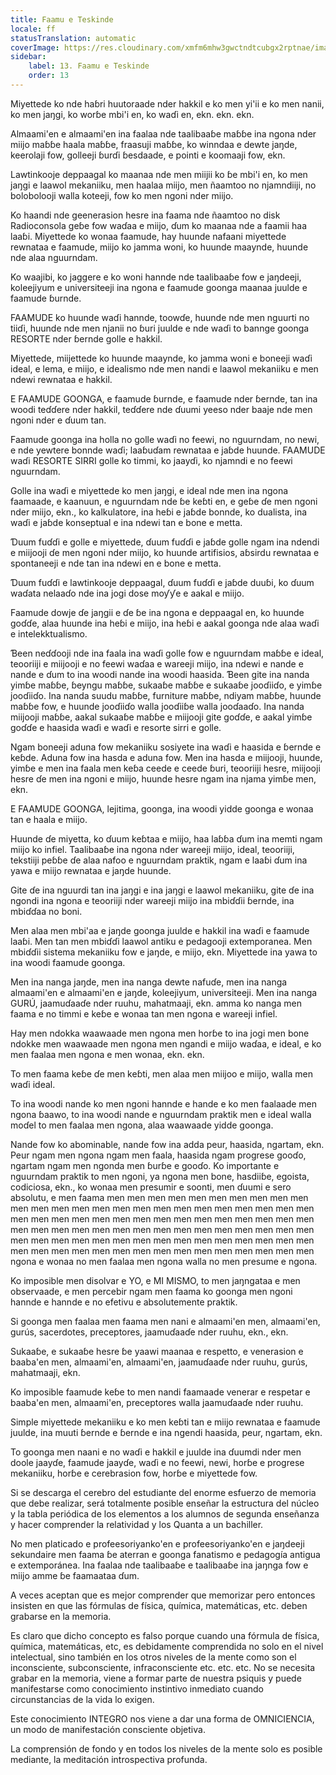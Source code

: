 ```yaml
---
title: Faamu e Teskinde
locale: ff
statusTranslation: automatic
coverImage: https://res.cloudinary.com/xmfm6mhw3gwctndtcubgx2rptnae/image/upload/v1740337243/small_cover_educacion_fundamental_a051170f1c.webp
sidebar:
    label: 13. Faamu e Teskinde
    order: 13
---
```

Miyettede ko nde haɓri huutoraade nder hakkil e ko men yi'ii e ko men nanii, ko men jaŋgi, ko worɓe mbi'i en, ko waɗi en, ekn. ekn. ekn.

Almaami'en e almaami'en ina faalaa nde taalibaaɓe maɓɓe ina ngona nder miijo maɓɓe haala maɓɓe, fraasuji maɓɓe, ko winndaa e dewte jaŋde, keerolaji fow, golleeji ɓurɗi ɓesdaade, e pointi e koomaaji fow, ekn.

Lawtinkooje deppaagal ko maanaa nde men miijii ko ɓe mbi'i en, ko men jaŋgi e laawol mekaniiku, men haalaa miijo, men ñaamtoo no njamndiiji, no bolobolooji walla koteeji, fow ko men ngoni nder miijo.

Ko haandi nde geenerasion hesre ina faama nde ñaamtoo no disk Radioconsola geɓe fow waɗaa e miijo, ɗum ko maanaa nde a faamii haa laaɓi. Miyettede ko wonaa faamude, hay huunde nafaani miyettede rewnataa e faamude, miijo ko jamma woni, ko huunde maaynde, huunde nde alaa nguurndam.

Ko waajibi, ko jaggere e ko woni hannde nde taalibaaɓe fow e jaŋdeeji, koleejiyum e universiteeji ina ngona e faamude goonga maanaa juulde e faamude ɓurnde.

FAAMUDE ko huunde waɗi hannde, toowɗe, huunde nde men nguurti no tiiɗi, huunde nde men njanii no ɓuri juulde e nde waɗi to bannge goonga RESORTE nder ɓernde golle e hakkil.

Miyettede, miijettede ko huunde maaynde, ko jamma woni e boneeji waɗi ideal, e lema, e miijo, e idealismo nde men nandi e laawol mekaniiku e men ndewi rewnataa e hakkil.

E FAAMUDE GOONGA, e faamude ɓurnde, e faamude nder ɓernde, tan ina woodi teɗɗere nder hakkil, teɗɗere nde ɗuumi yeeso nder baaje nde men ngoni nder e ɗuum tan.

Faamude goonga ina holla no golle waɗi no feewi, no nguurndam, no newi, e nde yewtere bonnde waɗi; laaɓuɗam rewnataa e jaɓde huunde. FAAMUDE waɗi RESORTE SIRRI golle ko timmi, ko jaayɗi, ko njamndi e no feewi nguurndam.

Golle ina waɗi e miyettede ko men jaŋgi, e ideal nde men ina ngona faamaade, e kaanuun, e nguurndam nde ɓe keɓti en, e geɓe ɗe men ngoni nder miijo, ekn., ko kalkulatore, ina heɓi e jaɓde bonnde, ko dualista, ina waɗi e jaɓde konseptual e ina ndewi tan e bone e metta.

Ɗuum fuɗɗi e golle e miyettede, ɗuum fuɗɗi e jaɓde golle ngam ina ndendi e miijooji ɗe men ngoni nder miijo, ko huunde artifisios, aɓsirdu rewnataa e spontaneeji e nde tan ina ndewi en e bone e metta.

Ɗuum fuɗɗi e lawtinkooje deppaagal, ɗuum fuɗɗi e jaɓde duuɓi, ko ɗuum waɗata nelaaɗo nde ina jogi dose moƴƴe e aakal e miijo.

Faamude dowje ɗe jaŋgii e ɗe ɓe ina ngona e deppaagal en, ko huunde goɗɗe, alaa huunde ina heɓi e miijo, ina heɓi e aakal goonga nde alaa waɗi e intelekktualismo.

Ɓeen neɗɗooji nde ina faala ina waɗi golle fow e nguurndam maɓɓe e ideal, teooriiji e miijooji e no feewi waɗaa e wareeji miijo, ina ndewi e nande e nande e ɗum to ina woodi nande ina woodi haasida. Ɓeen gite ina nanda yimɓe maɓɓe, ɓeyngu maɓɓe, sukaaɓe maɓɓe e sukaaɓe jooɗiiɗo, e yimɓe jooɗiiɗo. Ina nanda suudu maɓɓe, furniture maɓɓe, ndiyam maɓɓe, huunde maɓɓe fow, e huunde jooɗiiɗo walla jooɗiiɓe walla jooɗaaɗo. Ina nanda miijooji maɓɓe, aakal sukaaɓe maɓɓe e miijooji gite goɗɗe, e aakal yimɓe goɗɗe e haasida waɗi e waɗi e resorte sirri e golle.

Ngam boneeji aduna fow mekaniiku sosiyete ina waɗi e haasida e ɓernde e keɓde. Aduna fow ina hasda e aduna fow. Men ina hasda e miijooji, huunde, yimɓe e men ina faala men keɓa ceede e ceede ɓuri, teooriiji hesre, miijooji hesre ɗe men ina ngoni e miijo, huunde hesre ngam ina njama yimɓe men, ekn.

E FAAMUDE GOONGA, lejitima, goonga, ina woodi yidde goonga e wonaa tan e haala e miijo.

Huunde ɗe miyetta, ko ɗuum keɓtaa e miijo, haa laɓɓa ɗum ina memti ngam miijo ko infiel. Taalibaaɓe ina ngona nder wareeji miijo, ideal, teooriiji, tekstiiji peɓɓe ɗe alaa nafoo e nguurndam praktik, ngam e laaɓi ɗum ina yawa e miijo rewnataa e jaŋde huunde.

Gite ɗe ina nguurdi tan ina jaŋgi e ina jaŋgi e laawol mekaniiku, gite ɗe ina ngondi ina ngona e teooriiji nder wareeji miijo ina mbiɗɗii ɓernde, ina mbiɗɗaa no boni.

Men alaa men mbi'aa e jaŋde goonga juulde e hakkil ina waɗi e faamude laaɓi. Men tan men mbiɗɗi laawol antiku e pedagooji extemporanea. Men mbiɗɗii sistema mekaniiku fow e jaŋde, e miijo, ekn. Miyettede ina yawa to ina woodi faamude goonga.

Men ina nanga jaŋde, men ina nanga dewte nafuɗe, men ina nanga almaami'en e almaami'en e jaŋde, koleejiyum, universiteeji. Men ina nanga GURÚ, jaamuɗaaɗe nder ruuhu, mahatmaaji, ekn. amma ko nanga men faama e no timmi e keɓe e wonaa tan men ngona e wareeji infiel.

Hay men ndokka waawaade men ngona men horɓe to ina jogi men bone ndokke men waawaade men ngona men ngandi e miijo waɗaa, e ideal, e ko men faalaa men ngona e men wonaa, ekn. ekn.

To men faama keɓe ɗe men keɓti, men alaa men miijoo e miijo, walla men waɗi ideal.

To ina woodi nande ko men ngoni hannde e hande e ko men faalaade men ngona ɓaawo, to ina woodi nande e nguurndam praktik men e ideal walla moɗel to men faalaa men ngona, alaa waawaade yidde goonga.

Nande fow ko abominable, nande fow ina adda peur, haasida, ngartam, ekn. Peur ngam men ngona ngam men faala, haasida ngam progrese gooɗo, ngartam ngam men ngonda men ɓurɓe e gooɗo. Ko importante e nguurndam praktik to men ngoni, ya ngona men bone, hasdiiɓe, egoista, codiciosa, ekn., ko wonaa men presumir e soonti, men ɗuumi e sero absolutu, e men faama men men men men men men men men men men men men men men men men men men men men men men men men men men men men men men men men men men men men men men men men men men men men men men men men men men men men men men men men men men men men men men men men men men men men men men men men men men men men men men men men men men men men men ngona e wonaa no men faalaa men ngona walla no men presume e ngona.

Ko imposible men disolvar e YO, e MI MISMO, to men jaŋngataa e men observaade, e men percebir ngam men faama ko goonga men ngoni hannde e hannde e no efetivu e absolutemente praktik.

Si goonga men faalaa men faama men nani e almaami'en men, almaami'en, gurús, sacerdotes, preceptores, jaamuɗaaɗe nder ruuhu, ekn., ekn.

Sukaaɓe, e sukaaɓe hesre ɓe yaawi maanaa e respetto, e venerasion e baaba'en men, almaami'en, almaami'en, jaamuɗaaɗe nder ruuhu, gurús, mahatmaaji, ekn.

Ko imposible faamude keɓe to men nandi faamaade venerar e respetar e baaba'en men, almaami'en, preceptores walla jaamuɗaaɗe nder ruuhu.

Simple miyettede mekaniiku e ko men keɓti tan e miijo rewnataa e faamude juulde, ina muuti ɓernde e ɓernde e ina ngendi haasida, peur, ngartam, ekn.

To goonga men naani e no waɗi e hakkil e juulde ina ɗuumdi nder men doole jaayɗe, faamude jaayɗe, waɗi e no feewi, newi, horɓe e progrese mekaniiku, horɓe e cerebrasion fow, horɓe e miyettede fow.

Si se descarga el cerebro del estudiante del enorme esfuerzo de memoria que debe realizar, será totalmente posible enseñar la estructura del núcleo y la tabla periódica de los elementos a los alumnos de segunda enseñanza y hacer comprender la relatividad y los Quanta a un bachiller.

No men platicado e profeesoriyanko'en e profeesoriyanko'en e jaŋdeeji sekundaire men faama ɓe aterran e goonga fanatismo e pedagogía antigua e extemporánea. Ina faalaa nde taalibaaɓe e taalibaaɓe ina jaŋnga fow e miijo amme ɓe faamaataa ɗum.

A veces aceptan que es mejor comprender que memorizar pero entonces insisten en que las fórmulas de física, química, matemáticas, etc. deben grabarse en la memoria.

Es claro que dicho concepto es falso porque cuando una fórmula de física, química, matemáticas, etc, es debidamente comprendida no solo en el nivel intelectual, sino también en los otros niveles de la mente como son el inconsciente, subconsciente, infraconsciente etc. etc. etc. No se necesita grabar en la memoria, viene a formar parte de nuestra psiquis y puede manifestarse como conocimiento instintivo inmediato cuando circunstancias de la vida lo exigen.

Este conocimiento INTEGRO nos viene a dar una forma de OMNICIENCIA, un modo de manifestación consciente objetiva.

La comprensión de fondo y en todos los niveles de la mente solo es posible mediante, la meditación introspectiva profunda.

